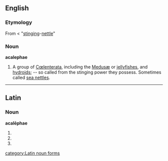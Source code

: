 ==English==
===Etymology===
From {{L.}} {{term|acalephe#Latin|acalēphē|nettle}} < {{AGr.}} {{term|ἀκαλήφη|{{polytonic|ἀκαλήφη}}}} {{italbrac|akalēphē}} "[[stinging]]-[[nettle]]"

===Noun===
'''acalephae'''  {{p}}

# A group of [[Cœlenterata]], including the [[Medusæ]] or [[jellyfish]]es, and [[hydroid]]s; -- so called from the stinging power they possess. Sometimes called [[sea nettle]]s.

----

==Latin==
===Noun===
'''acalēphae''' {{f}}
# {{inflection of|acalephe#Latin|acalēphē|dat|s}}
# {{inflection of|acalephe#Latin|acalēphē|nom|p}}
# {{inflection of|acalephe#Latin|acalēphē|voc|p}}

[[category:Latin noun forms]]